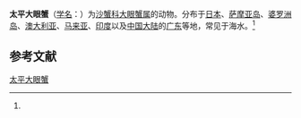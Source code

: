 {{Speciesbox
| name = 太平大眼蟹
| status = 
| status_system = 
| image = 
| genus = Macrophthalmus
| species = pacificus
| authority = (Dana, 1851)<ref name='id11944'>{{cite web| url =http://www.bioinfo.cn/db05/BjdwSpecies.php?action=view&id=11944| title =太平大眼蟹| work =《中国动物物种编目数据库》| publisher =中国科学院微生物研究所| author =中国科学院动物研究所| accessdate =2009-04-28| deadurl =yes| archiveurl =https://web.archive.org/web/20160305003552/http://www.bioinfo.cn/db05/BjdwSpecies.php?action=view&id=11944| archivedate =2016-03-05}}</ref>
}}

'''太平大眼蟹'''（[[学名|学名]]：{{lang|la|''Macrophthalmus pacificus''}}）为[[沙蟹科|沙蟹科]][[大眼蟹属|大眼蟹属]]的动物。分布于[[日本|日本]]、[[萨摩亚岛|萨摩亚岛]]、[[婆罗洲岛|婆罗洲岛]]、[[澳大利亚|澳大利亚]]、[[马来亚|马来亚]]、[[印度|印度]]以及[[中国大陆|中国大陆]]的[[广东|广东]]等地，常见于海水。<ref name='id11944'/>

== 参考文献 ==
{{reflist}}

{{Wikispecies|Macrophthalmus pacificus}}
{{Taxonbar|from=Q13805959}}

[[Category:大眼蟹属|太平大眼蟹]]


{{螃蟹小作品}}